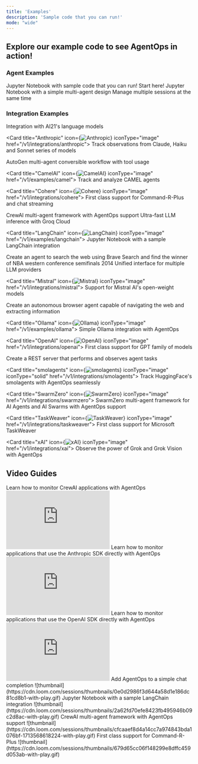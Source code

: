 ```yaml
---
title: 'Examples'
description: 'Sample code that you can run!'
mode: "wide"
---
```


## Explore our example code to see AgentOps in action!

### Agent Examples

<CardGroup cols={2}>
  <Card title="Simple Agent" icon="microchip-ai" iconType="solid" href="/v1/examples/simple_agent">
    Jupyter Notebook with sample code that you can run! Start here!
  </Card>

  <Card title="Multi-Agent" icon="people-arrows" iconType="duotone" href="/v1/examples/multi_agent">
    Jupyter Notebook with a simple multi-agent design
  </Card>

  <Card title="Multi Session" icon="computer" href="/v1/examples/multi_session">
    Manage multiple sessions at the same time
  </Card>
</CardGroup>

### Integration Examples

<CardGroup cols={2}>
  <Card title="AI21" icon="brain" href="/v1/integrations/ai21">
    Integration with AI21's language models
  </Card>

  <Card title="Anthropic" icon={<img src="https://www.github.com/agentops-ai/agentops/blob/main/docs/images/external/anthropic/anthropic_icon_slate.png?raw=true" alt="Anthropic" />} iconType="image" href="/v1/integrations/anthropic">
    Track observations from Claude, Haiku and Sonnet series of models
  </Card>

  <Card title="AutoGen" icon="microsoft" href="/v1/integrations/autogen">
    AutoGen multi-agent conversible workflow with tool usage
  </Card>

  <Card title="CamelAI" icon={<img src="https://www.github.com/agentops-ai/agentops/blob/main/docs/images/external/camel/camel.png?raw=true" alt="CamelAI" />} iconType="image" href="/v1/examples/camel">
    Track and analyze CAMEL agents
  </Card>

  <Card title="Cohere" icon={<img src="https://www.github.com/agentops-ai/agentops/blob/main/docs/images/external/cohere/cohere-logo.svg?raw=true" alt="Cohere" />} iconType="image" href="/v1/integrations/cohere">
    First class support for Command-R-Plus and chat streaming
  </Card>

  <Card title="Crew.ai" icon="ship" href="/v1/integrations/crewai">
    CrewAI multi-agent framework with AgentOps support
  </Card>

  <Card title="Groq" icon="bolt" href="/v1/integrations/groq">
    Ultra-fast LLM inference with Groq Cloud
  </Card>

  <Card title="LangChain" icon={<img src="https://www.github.com/agentops-ai/agentops/blob/main/docs/images/external/langchain/langchain-logo.png?raw=true" alt="LangChain" />} iconType="image" href="/v1/examples/langchain">
    Jupyter Notebook with a sample LangChain integration
  </Card>

  <Card title="Llama Stack" icon="pancakes" href="/v1/integrations/llama_stack">
    Create an agent to search the web using Brave Search and find the winner of NBA western conference semifinals 2014
  </Card>

  <Card title="LiteLLM" icon="train-tram" href="/v1/integrations/litellm">
    Unified interface for multiple LLM providers
  </Card>

  <Card title="Mistral" icon={<img src="https://www.github.com/agentops-ai/agentops/blob/main/docs/images/external/mistral/mistral-ai-icon.png?raw=true" alt="Mistral" />} iconType="image" href="/v1/integrations/mistral">
    Support for Mistral AI's open-weight models
  </Card>

  <Card title="MultiOn" icon="atom" href="/v1/examples/multion">
    Create an autonomous browser agent capable of navigating the web and extracting information
  </Card>

  <Card title="Ollama" icon={<img src="https://www.github.com/agentops-ai/agentops/blob/main/docs/images/external/ollama/ollama-icon.png?raw=true" alt="Ollama" />} iconType="image" href="/v1/examples/ollama">
    Simple Ollama integration with AgentOps
  </Card>

  <Card title="OpenAI" icon={<img src="https://www.github.com/agentops-ai/agentops/blob/main/docs/images/external/openai/openai-logomark.png?raw=true" alt="OpenAI" />} iconType="image" href="/v1/integrations/openai">
    First class support for GPT family of models
  </Card>

  <Card title="REST API" icon="bolt-lightning" href="/v1/examples/restapi">
    Create a REST server that performs and observes agent tasks
  </Card>

  <Card title="smolagents" icon={<img src="https://github.com/AgentOps-AI/agentops/blob/main/docs/images/external/huggingface/hf-logo.png?raw=true" alt="smolagents" />} iconType="image" iconType="solid" href="/v1/integrations/smolagents">
    Track HuggingFace's smolagents with AgentOps seamlessly
  </Card>

  <Card title="SwarmZero" icon={<img src="https://www.github.com/agentops-ai/agentops/blob/main/docs/images/external/swarmzero/swarmzero_logo.png?raw=true" alt="SwarmZero" />} iconType="image" href="/v1/integrations/swarmzero">
    SwarmZero multi-agent framework for AI Agents and AI Swarms with AgentOps support
  </Card>

  <Card title="TaskWeaver" icon={<img src="https://www.github.com/agentops-ai/agentops/blob/main/docs/images/external/microsoft/microsoft_logo.svg?raw=true" alt="TaskWeaver" />} iconType="image" href="/v1/integrations/taskweaver">
    First class support for Microsoft TaskWeaver
  </Card>

  <Card title="xAI" icon={<img src="https://www.github.com/agentops-ai/agentops/blob/main/docs/images/external/xai/xai-logo.png?raw=true" alt="xAI" />} iconType="image" href="/v1/integrations/xai">
    Observe the power of Grok and Grok Vision with AgentOps
  </Card>
</CardGroup>

## Video Guides

<CardGroup cols={2}>

  <Card title="AgentOps x CrewAI" icon="film" iconType="solid">
    Learn how to monitor CrewAI applications with AgentOps
    <iframe
      width="280"
      height="158"
      src="https://www.youtube.com/embed/sF_bgRuRa3s"
      title="YouTube video player"
      frameborder="0"
      allow="accelerometer; autoplay; clipboard-write; encrypted-media; gyroscope; picture-in-picture"
      allowfullscreen
    ></iframe>
  </Card>

  <Card title="AgentOps x Anthropic" icon="film" iconType="solid">
    Learn how to monitor applications that use the Anthropic SDK directly with AgentOps
    <iframe
      width="280"
      height="158"
      src="https://www.youtube.com/embed/Yx2Crpbms7I"
      title="YouTube video player"
      frameborder="0"
      allow="accelerometer; autoplay; clipboard-write; encrypted-media; gyroscope; picture-in-picture"
      allowfullscreen
    ></iframe>
  </Card>

  <Card title="AgentOps x OpenAI" icon="film" iconType="solid">
    Learn how to monitor applications that use the OpenAI SDK directly with AgentOps
    <iframe
      width="280"
      height="158"
      src="https://www.youtube.com/embed/R0K9Qi2dBwM"
      title="YouTube video player"
      frameborder="0"
      allow="accelerometer; autoplay; clipboard-write; encrypted-media; gyroscope; picture-in-picture"
      allowfullscreen
    ></iframe>
  </Card>

  <Card title="Simple Agent" icon="person-carry-box" iconType="solid" href="https://www.loom.com/share/0e0d2986f3d644a58d1e186dc81cd8b1">
    Add AgentOps to a simple chat completion
    ![thumbnail](https://cdn.loom.com/sessions/thumbnails/0e0d2986f3d644a58d1e186dc81cd8b1-with-play.gif)
  </Card>

  <Card title="Multi-Agent" icon="people-arrows" iconType="duotone" href="https://www.loom.com/share/2a62fd70efe8423fb495946b09c2d8ac">
    Jupyter Notebook with a sample LangChain integration
    ![thumbnail](https://cdn.loom.com/sessions/thumbnails/2a62fd70efe8423fb495946b09c2d8ac-with-play.gif)
  </Card>

  <Card title="Crew.ai" icon="ship" href="https://www.loom.com/share/cfcaaef8d4a14cc7a974843bda1076bf">
    CrewAI multi-agent framework with AgentOps support
    ![thumbnail](https://cdn.loom.com/sessions/thumbnails/cfcaaef8d4a14cc7a974843bda1076bf-1713568618224-with-play.gif)
  </Card>

  <Card title="Cohere" icon="hill-rockslide" href="https://www.loom.com/share/679d65cc06f148299e8dffc459d053ab">
    First class support for Command-R-Plus
    ![thumbnail](https://cdn.loom.com/sessions/thumbnails/679d65cc06f148299e8dffc459d053ab-with-play.gif)
  </Card>
</CardGroup>

<script type="module" src="/scripts/github_stars.js" />

<script type="module" src="/scripts/scroll-img-fadein-animation.js" />

<script type="module" src="/scripts/button_heartbeat_animation.js" />

<script type="module" src="/scripts/adjust_api_dynamically.js" />